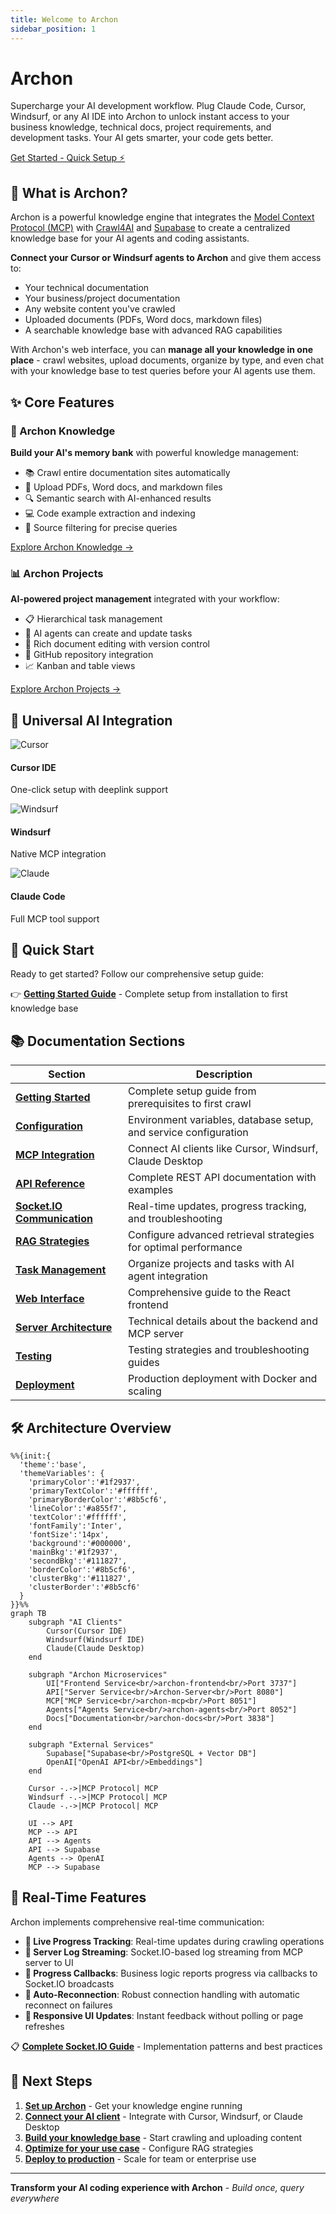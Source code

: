 ```yaml
---
title: Welcome to Archon
sidebar_position: 1
---
```


<div className="hero hero--primary">
  <div className="container">
    <h1 className="hero__title">Archon</h1>
    <p className="hero__subtitle">Supercharge your AI development workflow. Plug Claude Code, Cursor, Windsurf, or any AI IDE into Archon to unlock instant access to your business knowledge, technical docs, project requirements, and development tasks. Your AI gets smarter, your code gets better.</p>
    <div>
      <a 
        className="button button--green-neon button--lg" 
        href="/docs/getting-started"
      >
        Get Started - Quick Setup ⚡
      </a>
    </div>
  </div>
</div>

## 🎯 What is Archon?

Archon is a powerful knowledge engine that integrates the [Model Context Protocol (MCP)](https://modelcontextprotocol.io) with [Crawl4AI](https://crawl4ai.com) and [Supabase](https://supabase.com/) to create a centralized knowledge base for your AI agents and coding assistants.

**Connect your Cursor or Windsurf agents to Archon** and give them access to:
- Your technical documentation
- Your business/project documentation  
- Any website content you've crawled
- Uploaded documents (PDFs, Word docs, markdown files)
- A searchable knowledge base with advanced RAG capabilities

With Archon's web interface, you can **manage all your knowledge in one place** - crawl websites, upload documents, organize by type, and even chat with your knowledge base to test queries before your AI agents use them.

## ✨ Core Features

<div className="row">
  <div className="col col--6">
    <div className="card">
      <div className="card__header">
        <h3>🧠 Archon Knowledge</h3>
      </div>
      <div className="card__body">
        <p>
          <strong>Build your AI's memory bank</strong> with powerful knowledge management:
        </p>
        <ul>
          <li>📚 Crawl entire documentation sites automatically</li>
          <li>📄 Upload PDFs, Word docs, and markdown files</li>
          <li>🔍 Semantic search with AI-enhanced results</li>
          <li>💻 Code example extraction and indexing</li>
          <li>🎯 Source filtering for precise queries</li>
        </ul>
        <a href="/docs/knowledge-overview" className="button button--primary">
          Explore Archon Knowledge →
        </a>
      </div>
    </div>
  </div>
  <div className="col col--6">
    <div className="card">
      <div className="card__header">
        <h3>📊 Archon Projects</h3>
      </div>
      <div className="card__body">
        <p>
          <strong>AI-powered project management</strong> integrated with your workflow:
        </p>
        <ul>
          <li>📋 Hierarchical task management</li>
          <li>🤖 AI agents can create and update tasks</li>
          <li>📝 Rich document editing with version control</li>
          <li>🔗 GitHub repository integration</li>
          <li>📈 Kanban and table views</li>
        </ul>
        <a href="/docs/projects-overview" className="button button--primary">
          Explore Archon Projects →
        </a>
      </div>
    </div>
  </div>
</div>

## 🔌 Universal AI Integration

<div className="row margin-top--lg">
  <div className="col col--4">
    <div className="text--center">
      <img src="/img/cursor.svg" alt="Cursor" style={{height: '60px', marginBottom: '1rem'}} />
      <h4>Cursor IDE</h4>
      <p>One-click setup with deeplink support</p>
    </div>
  </div>
  <div className="col col--4">
    <div className="text--center">
      <img src="/img/windsurf-white-symbol.svg" alt="Windsurf" style={{height: '60px', marginBottom: '1rem'}} />
      <h4>Windsurf</h4>
      <p>Native MCP integration</p>
    </div>
  </div>
  <div className="col col--4">
    <div className="text--center">
      <img src="/img/claude-logo.svg" alt="Claude" style={{height: '60px', marginBottom: '1rem'}} />
      <h4>Claude Code</h4>
      <p>Full MCP tool support</p>
    </div>
  </div>
</div>

## 🚀 Quick Start

Ready to get started? Follow our comprehensive setup guide:

👉 **[Getting Started Guide](./getting-started)** - Complete setup from installation to first knowledge base

## 📚 Documentation Sections

| Section | Description |
|---------|-------------|
| **[Getting Started](./getting-started)** | Complete setup guide from prerequisites to first crawl |
| **[Configuration](./configuration)** | Environment variables, database setup, and service configuration |
| **[MCP Integration](./mcp-overview)** | Connect AI clients like Cursor, Windsurf, Claude Desktop |
| **[API Reference](./api-reference)** | Complete REST API documentation with examples |
| **[Socket.IO Communication](./websockets)** | Real-time updates, progress tracking, and troubleshooting |
| **[RAG Strategies](./rag)** | Configure advanced retrieval strategies for optimal performance |
| **[Task Management](./tasks)** | Organize projects and tasks with AI agent integration |
| **[Web Interface](./ui)** | Comprehensive guide to the React frontend |
| **[Server Architecture](./server)** | Technical details about the backend and MCP server |
| **[Testing](./testing)** | Testing strategies and troubleshooting guides |
| **[Deployment](./deployment)** | Production deployment with Docker and scaling |

## 🛠️ Architecture Overview

```mermaid
%%{init:{
  'theme':'base',
  'themeVariables': {
    'primaryColor':'#1f2937',
    'primaryTextColor':'#ffffff',
    'primaryBorderColor':'#8b5cf6',
    'lineColor':'#a855f7',
    'textColor':'#ffffff',
    'fontFamily':'Inter',
    'fontSize':'14px',
    'background':'#000000',
    'mainBkg':'#1f2937',
    'secondBkg':'#111827',
    'borderColor':'#8b5cf6',
    'clusterBkg':'#111827',
    'clusterBorder':'#8b5cf6'
  }
}}%%
graph TB
    subgraph "AI Clients"
        Cursor(Cursor IDE)
        Windsurf(Windsurf IDE)
        Claude(Claude Desktop)
    end
    
    subgraph "Archon Microservices"
        UI["Frontend Service<br/>archon-frontend<br/>Port 3737"]
        API["Server Service<br/>Archon-Server<br/>Port 8080"]
        MCP["MCP Service<br/>archon-mcp<br/>Port 8051"]
        Agents["Agents Service<br/>archon-agents<br/>Port 8052"]
        Docs["Documentation<br/>archon-docs<br/>Port 3838"]
    end

    subgraph "External Services"
        Supabase["Supabase<br/>PostgreSQL + Vector DB"]
        OpenAI["OpenAI API<br/>Embeddings"]
    end
    
    Cursor -.->|MCP Protocol| MCP
    Windsurf -.->|MCP Protocol| MCP
    Claude -.->|MCP Protocol| MCP
    
    UI --> API
    MCP --> API
    API --> Agents
    API --> Supabase
    Agents --> OpenAI
    MCP --> Supabase
```

## 🔮 Real-Time Features

Archon implements comprehensive real-time communication:

- **🔄 Live Progress Tracking**: Real-time updates during crawling operations
- **📡 Server Log Streaming**: Socket.IO-based log streaming from MCP server to UI
- **🎯 Progress Callbacks**: Business logic reports progress via callbacks to Socket.IO broadcasts
- **🔗 Auto-Reconnection**: Robust connection handling with automatic reconnect on failures
- **📱 Responsive UI Updates**: Instant feedback without polling or page refreshes

📋 **[Complete Socket.IO Guide](./server#socket-io-communication)** - Implementation patterns and best practices

## 🎯 Next Steps

1. **[Set up Archon](./getting-started)** - Get your knowledge engine running
2. **[Connect your AI client](./mcp-overview)** - Integrate with Cursor, Windsurf, or Claude Desktop  
3. **[Build your knowledge base](./getting-started#building-your-knowledge-base)** - Start crawling and uploading content
4. **[Optimize for your use case](./rag)** - Configure RAG strategies
5. **[Deploy to production](./deployment)** - Scale for team or enterprise use

---

**Transform your AI coding experience with Archon** - *Build once, query everywhere* 
